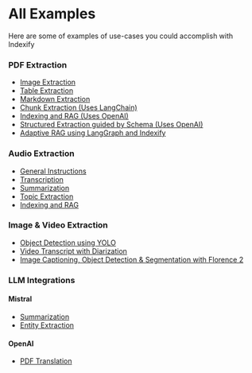 # All Examples

Here are some of examples of use-cases you could accomplish with Indexify

### **PDF Extraction**

- [Image Extraction](../example_code/pdf/image)
- [Table Extraction](../example_code/pdf/table_extraction)
- [Markdown Extraction](../example_code/pdf/pdf_to_markdown)
- [Chunk Extraction (Uses LangChain)](../example_code/pdf/chunking)
- [Indexing and RAG (Uses OpenAI)](../example_code/pdf/indexing_and_rag)
- [Structured Extraction guided by Schema (Uses OpenAI)](../example_code/pdf/structured_extraction)
- [Adaptive RAG using LangGraph and Indexify](../example_code/pdf/langgraph)

### **Audio Extraction**
- [General Instructions](../example_code/audio)
- [Transcription](../example_code/audio/transcription)
- [Summarization](../example_code/audio/summarization)
- [Topic Extraction](../example_code/audio/topic_extraction)
- [Indexing and RAG](../example_code/audio/chunking_and_indexing)

### **Image & Video Extraction**
- [Object Detection using YOLO](../example_code/image/detect)
- [Video Transcript with Diarization](../example_code/video/transcript)
- [Image Captioning, Object Detection & Segmentation with Florence 2](../example_code/image/florence)

### **LLM Integrations**
#### Mistral
- [Summarization](../example_code/llm_integrations/mistral/pdf-summarization)
- [Entity Extraction](../example_code/llm_integrations/mistral/pdf-entity-extraction)

#### OpenAI
- [PDF Translation](../example_code/llm_integrations/openai_pdf_translation)
